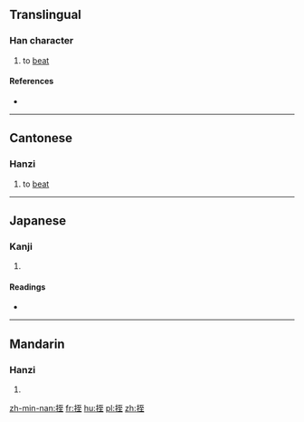 ==Translingual==

===Han character===
{{Han char|rn=64|rad=手|as=06|sn=9|four=5101<sub>4</sub>|canj=手一戈土 (QMIG)|ids=⿰[[扌]][[至]]}}

# {{context|Cantonese}} to [[beat]]

====References====
* {{Han ref|kx=0429.110|dkj=12025|dj=0778.060|hdz=31868.130|uh=6303|ud=25347|bh=CED9|bd=52953}}

----

==Cantonese==

===Hanzi===
{{yue-hanzi|jyut=[[zat1]], [[zat6]]|y=jat1, jat6}}

# to [[beat]]

----

==Japanese==

===Kanji===
{{ja-kanji|grade=|rs=手06}}

# {{defn|lang=ja|sort=手06}}

====Readings====
* {{ja-readings|on=[[ちつ]] (chitsu), [[じち]] (jichi), [[てつ]] (tetsu), [[でち]] (dechi)|kun=[[さす]] (sasu)}}

----

==Mandarin==

===Hanzi===
{{cmn-hanzi|pin=[[zhì]] ([[zhi4]])|wg=chih<sup>4</sup>}}

# {{defn|lang=cmn|sort=手06}}

[[zh-min-nan:挃]]
[[fr:挃]]
[[hu:挃]]
[[pl:挃]]
[[zh:挃]]